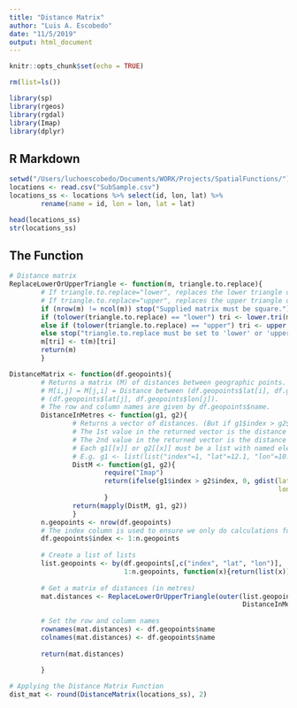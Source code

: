 ```yaml
---
title: "Distance Matrix"
author: "Luis A. Escobedo"
date: "11/5/2019"
output: html_document
---
```


```r
knitr::opts_chunk$set(echo = TRUE)

rm(list=ls())

library(sp)
library(rgeos)
library(rgdal)
library(Imap)
library(dplyr)

```

## R Markdown

```r
setwd("/Users/luchoescobedo/Documents/WORK/Projects/SpatialFunctions/")
locations <- read.csv("SubSample.csv")
locations_ss <- locations %>% select(id, lon, lat) %>% 
        rename(name = id, lon = lon, lat = lat)

head(locations_ss)
str(locations_ss)

```

## The Function

```r

# Distance matrix
ReplaceLowerOrUpperTriangle <- function(m, triangle.to.replace){
        # If triangle.to.replace="lower", replaces the lower triangle of a square matrix with its upper triangle.
        # If triangle.to.replace="upper", replaces the upper triangle of a square matrix with its lower triangle.
        if (nrow(m) != ncol(m)) stop("Supplied matrix must be square.")
        if (tolower(triangle.to.replace) == "lower") tri <- lower.tri(m)
        else if (tolower(triangle.to.replace) == "upper") tri <- upper.tri(m)
        else stop("triangle.to.replace must be set to 'lower' or 'upper'.")
        m[tri] <- t(m)[tri]
        return(m)
        }

DistanceMatrix <- function(df.geopoints){
        # Returns a matrix (M) of distances between geographic points.
        # M[i,j] = M[j,i] = Distance between (df.geopoints$lat[i], df.geopoints$lon[i]) and
        # (df.geopoints$lat[j], df.geopoints$lon[j]).
        # The row and column names are given by df.geopoints$name.
        DistanceInMetres <- function(g1, g2){
                # Returns a vector of distances. (But if g1$index > g2$index, returns zero.)
                # The 1st value in the returned vector is the distance between g1[[1]] and g2[[1]].
                # The 2nd value in the returned vector is the distance between g1[[2]] and g2[[2]]. Etc.
                # Each g1[[x]] or g2[[x]] must be a list with named elements "index", "lat" and "lon".
                # E.g. g1 <- list(list("index"=1, "lat"=12.1, "lon"=10.1), list("index"=3, "lat"=12.1, "lon"=13.2))
                DistM <- function(g1, g2){
                        require("Imap")
                        return(ifelse(g1$index > g2$index, 0, gdist(lat.1=g1$lat, lon.1=g1$lon, lat.2=g2$lat,
                                                                    lon.2=g2$lon, units="m")))
                        }
                return(mapply(DistM, g1, g2))
                }
        n.geopoints <- nrow(df.geopoints)
        # The index column is used to ensure we only do calculations for the upper triangle of points
        df.geopoints$index <- 1:n.geopoints
        
        # Create a list of lists
        list.geopoints <- by(df.geopoints[,c("index", "lat", "lon")],
                             1:n.geopoints, function(x){return(list(x))})
        
        # Get a matrix of distances (in metres)
        mat.distances <- ReplaceLowerOrUpperTriangle(outer(list.geopoints, list.geopoints,
                                                           DistanceInMetres), "lower")
        
        # Set the row and column names
        rownames(mat.distances) <- df.geopoints$name
        colnames(mat.distances) <- df.geopoints$name
        
        return(mat.distances)
        
        }

# Applying the Distance Matrix Function
dist_mat <- round(DistanceMatrix(locations_ss), 2)


```

